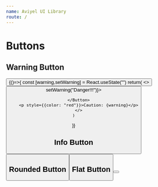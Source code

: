 ```yaml
---
name: Aviyel UI Library
route: /
---
```



# Buttons
## Warning Button

<Button title="Warning" severity="warning" />

<Playground>
{()=>{
    const [warning,setWarning] = React.useState("")
    return(
        <>
        <Button title="Set Warning"  severity="warning" onClick={() => setWarning("Danger!!!")}>
        
        </Button>
        <p style={{color: "red"}}>Caution: {warning}</p>
        </>
    )
}}
</Playground>

## Info Button

<Button title="Info" severity="info" />

## Rounded Button

<Button title="Rounded" severity="info" type="cardWithTitle" />

## Flat Button

<Button title="Flat" severity="info" type="cardFlat"/>





